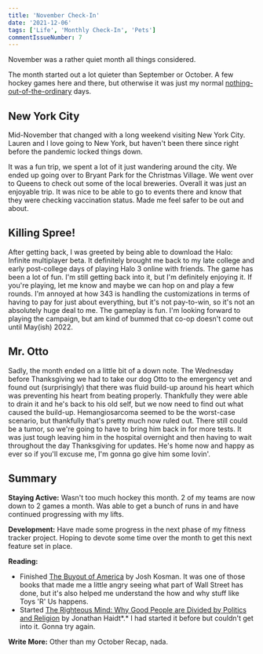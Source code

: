 ```yaml
---
title: 'November Check-In'
date: '2021-12-06'
tags: ['Life', 'Monthly Check-In', 'Pets']
commentIssueNumber: 7
---
```


November was a rather quiet month all things considered.

The month started out a lot quieter than September or October. A few hockey games here and there, but otherwise it was just my normal [nothing-out-of-the-ordinary](/posts/2021/01/14/my-typical-weekday) days.

## New York City

Mid-November that changed with a long weekend visiting New York City. Lauren and I love going to New York, but haven't been there since right before the pandemic locked things down.

<PostImage
    src="/images/posts/2021-12-06-november-check-in/nyc.jpeg"
    alt="Washington Square Park in New York City at night"
    width={1920}
    height={2560}
    centered
    shadowed={false}
/>

It was a fun trip, we spent a lot of it just wandering around the city. We ended up going over to Bryant Park for the Christmas Village. We went over to Queens to check out some of the local breweries. Overall it was just an enjoyable trip. It was nice to be able to go to events there and know that they were checking vaccination status. Made me feel safer to be out and about.

## Killing Spree!

After getting back, I was greeted by being able to download the Halo: Infinite multiplayer beta. It definitely brought me back to my late college and early post-college days of playing Halo 3 online with friends. The game has been a lot of fun. I'm still getting back into it, but I'm definitely enjoying it. If you're playing, let me know and maybe we can hop on and play a few rounds. I'm annoyed at how 343 is handling the customizations in terms of having to pay for just about everything, but it's not pay-to-win, so it's not an absolutely huge deal to me. The gameplay is fun. I'm looking forward to playing the campaign, but am kind of bummed that co-op doesn't come out until May(ish) 2022.

## Mr. Otto

Sadly, the month ended on a little bit of a down note. The Wednesday before Thanksgiving we had to take our dog Otto to the emergency vet and found out (surprisingly) that there was fluid build-up around his heart which was preventing his heart from beating properly. Thankfully they were able to drain it and he's back to his old self, but we now need to find out what caused the build-up. Hemangiosarcoma seemed to be the worst-case scenario, but thankfully that's pretty much now ruled out. There still could be a tumor, so we're going to have to bring him back in for more tests. It was just tough leaving him in the hospital overnight and then having to wait throughout the day Thanksgiving for updates. He's home now and happy as ever so if you'll excuse me, I'm gonna go give him some lovin'.

## Summary

**Staying Active:** Wasn't too much hockey this month. 2 of my teams are now down to 2 games a month. Was able to get a bunch of runs in and have continued progressing with my lifts.

**Development:** Have made some progress in the next phase of my fitness tracker project. Hoping to devote some time over the month to get this next feature set in place.

**Reading:**

-   Finished <a href="https://bookshop.org/books/the-buyout-of-america-how-private-equity-is-destroying-jobs-and-killing-the-american-economy/9781591843696" target="_blank" rel="noreferrer nofollow">The Buyout of America</a> by Josh Kosman. It was one of those books that made me a little angry seeing what part of Wall Street has done, but it's also helped me understand the how and why stuff like Toys 'R' Us happens.
-   Started <a href="https://bookshop.org/books/the-righteous-mind-why-good-people-are-divided-by-politics-and-religion-9798200560639/9780307455772" target="_blank" rel="noreferrer nofollow">The Righteous Mind: Why Good People are Divided by Politics and Religion</a> by Jonathan Haidt*.* I had started it before but couldn't get into it. Gonna try again.

**Write More:** Other than my October Recap, nada.
